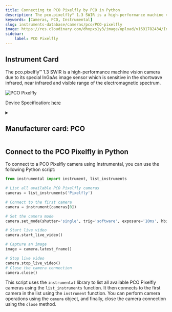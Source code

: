 ```yaml
---
title: Connecting to PCO Pixelfly by PCO in Python
description: The pco.pixelfly™ 1.3 SWIR is a high-performance machine vision camera due to its special InGaAs image sensor which is sensitive in the shortwave infrared, near infrared and visible range of the electromagnetic spectrum.
keywords: [Cameras, PCO, Instrumental] 
slug: instruments-database/cameras/pco/PCO-pixelfly 
image: https://res.cloudinary.com/dhopxs1y3/image/upload/v1691782434/Instruments/Cameras/PCO-Pixelfly/PCO-Pixelfly.jpg
sidebar:
    label: PCO Pixelfly 
---
```



## Instrument Card

The pco.pixelfly™ 1.3 SWIR is a high-performance machine vision camera due to its special InGaAs image sensor which is sensitive in the shortwave infrared, near infrared and visible range of the electromagnetic spectrum.


![PCO Pixelfly](https://res.cloudinary.com/dhopxs1y3/image/upload/v1691782434/Instruments/Cameras/PCO-Pixelfly/PCO-Pixelfly.jpg)

Device Specification: [here](https://www.pco.de/fileadmin/user_upload/pco-product_sheets/FL_PCOPIXELFLY13SWIR_V101.pdf)

<details style={{ marginTop: "15px"}}>
<summary><h2 style={{display:'inline'}}>Manufacturer card: PCO</h2></summary>

![PCO](https://res.cloudinary.com/dhopxs1y3/image/upload/v1692806161/Instruments/Vendor%20Logos/PCO.png)

**PCO** is one of the leading manufacturers of scientific **cameras**: sCMOS & Highspeed **camera** systems, developed and produced in Kelheim Bavaria Germany.

- Headquarters: Germany
- Yearly Revenue (millions, USD): 7
- Vendor Website: [here](https://www.pco-tech.com)

</details>


<FeaturedInstrumentVideo category="CAMERAS" />

## Connect to the PCO Pixelfly in Python



<Tabs>

<SectionsCard category="CAMERAS" manufacturer="PCO"></SectionsCard>

<TabItem value="Instrumental" label="Instrumental">

To connect to a PCO Pixelfly camera using Instrumental, you can use the following Python script:

```python
from instrumental import instrument, list_instruments

# List all available PCO Pixelfly cameras
cameras = list_instruments('Pixelfly')

# Connect to the first camera
camera = instrument(cameras[0])

# Set the camera mode
camera.set_mode(shutter='single', trig='software', exposure='10ms', hbin=1, vbin=1, gain='low', depth=12)

# Start live video
camera.start_live_video()

# Capture an image
image = camera.latest_frame()

# Stop live video
camera.stop_live_video()
# Close the camera connection
camera.close()
```

This script uses the `instrumental` library to list all available PCO Pixelfly cameras using the `list_instruments` function. It then connects to the first camera in the list using the `instrument` function. You can perform camera operations using the `camera` object, and finally, close the camera connection using the `close` method.

</TabItem>
</Tabs>